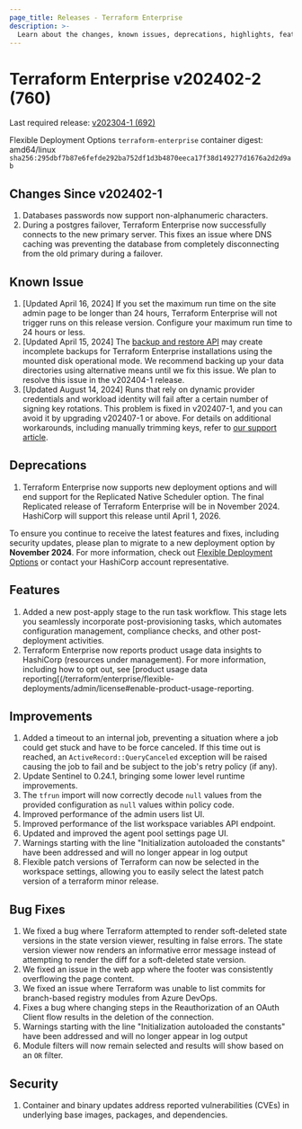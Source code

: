 ```yaml
---
page_title: Releases - Terraform Enterprise
description: >-
  Learn about the changes, known issues, deprecations, highlights, features, improvements, bug fixes, and security fixes for the v202402-2 (760) release.
---
```


# Terraform Enterprise v202402-2 (760)

Last required release: [v202304-1 (692)](/terraform/enterprise/releases/2023/v202304-1)

Flexible Deployment Options `terraform-enterprise` container digest: amd64/linux `sha256:295dbf7b87e6fefde292ba752df1d3b4870eeca17f38d149277d1676a2d2d9ab`

## Changes Since v202402-1
1. Databases passwords now support non-alphanumeric characters.
1. During a postgres failover, Terraform Enterprise now successfully connects to the new primary server. This fixes an issue where DNS caching was preventing the database from completely disconnecting from the old primary during a failover.

## Known Issue
1. [Updated April 16, 2024] If you set the maximum run time on the site admin page to be longer than 24 hours, Terraform Enterprise will not trigger runs on this release version. Configure your maximum run time to 24 hours or less. 
1. [Updated April 15, 2024] The [backup and restore API](/terraform/enterprise/flexible-deployments/admin/admin-cli/backup-restore#creating-a-backup) may create incomplete backups for Terraform Enterprise installations using the mounted disk operational mode. We recommend backing up your data directories using alternative means until we fix this issue. We plan to resolve this issue in the v202404-1 release.
1. [Updated August 14, 2024] Runs that rely on dynamic provider credentials and workload identity will fail after a certain number of signing key rotations. This problem is fixed in v202407-1, and you can avoid it by upgrading v202407-1 or above. For details on additional workarounds, including manually trimming keys, refer to [our support article](https://support.hashicorp.com/hc/en-us/articles/31715716966419-Issue-with-OIDC-Vault-key-rotation-mechanism-to-incorrectly-identify-the-newest-signing-key).

## Deprecations
1. Terraform Enterprise now supports new deployment options and will end support for the Replicated Native Scheduler option. The final Replicated release of Terraform Enterprise will be in November 2024. HashiCorp will support this release until April 1, 2026.

  To ensure you continue to receive the latest features and fixes, including security updates, please plan to migrate to a new deployment option by **November 2024**. For more information, check out [Flexible Deployment Options](/terraform/enterprise/flexible-deployments/) or contact your HashiCorp account representative.

## Features
1. Added a new post-apply stage to the run task workflow. This stage lets you seamlessly incorporate post-provisioning tasks, which automates configuration management, compliance checks, and other post-deployment activities.
1. Terraform Enterprise now reports product usage data insights to HashiCorp (resources under management). For more information, including how to opt out, see [product usage data reporting[(/terraform/enterprise/flexible-deployments/admin/license#enable-product-usage-reporting.

## Improvements
1. Added a timeout to an internal job, preventing a situation where a job could get stuck and have to be force canceled. If this time out is reached, an `ActiveRecord::QueryCanceled` exception will be raised causing the job to fail and be subject to the job's retry policy (if any).
1. Update Sentinel to 0.24.1, bringing some lower level runtime improvements.
1. The `tfrun` import will now correctly decode `null` values from the provided configuration as `null` values within policy code.
1. Improved performance of the admin users list UI.
1. Improved performance of the list workspace variables API endpoint.
1. Updated and improved the agent pool settings page UI.
1. Warnings starting with the line "Initialization autoloaded the constants" have been addressed and will no longer appear in log output
1. Flexible patch versions of Terraform can now be selected in the workspace settings, allowing you to easily select the latest patch version of a terraform minor release.

## Bug Fixes
1. We fixed a bug where Terraform attempted to render soft-deleted state versions in the state version viewer, resulting in false errors. The state version viewer now renders an informative error message instead of attempting to render the diff for a soft-deleted state version.
1. We fixed an issue in the web app where the footer was consistently overflowing the page content.
1. We fixed an issue where Terraform was unable to list commits for branch-based registry modules from Azure DevOps.
1. Fixes a bug where changing steps in the Reauthorization of an OAuth Client flow results in the deletion of the connection.
1. Warnings starting with the line "Initialization autoloaded the constants" have been addressed and will no longer appear in log output
1. Module filters will now remain selected and results will show based on an `OR` filter.

## Security
1. Container and binary updates address reported vulnerabilities (CVEs) in underlying base images, packages, and dependencies.
